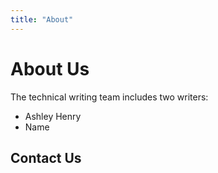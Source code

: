 ```yaml
---
title: "About"
---
```


# About Us

The technical writing team includes two writers:

- Ashley Henry
- Name

## Contact Us



